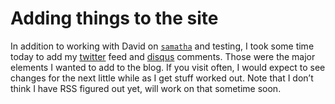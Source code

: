 Adding things to the site
=========
  
In addition to working with David on [`samatha`](https://github.com/DASpringate/samatha) and testing, I took some time today to add my [twitter](https://twitter.com/rmflight) feed and [disqus](http://disqus.com) comments. Those were the major elements I wanted to add to the blog. If you visit often, I would expect to see changes for the next little while as I get stuff worked out. Note that I don't think I have RSS figured out yet, will work on that sometime soon.